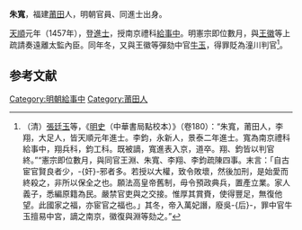{{Otheruses|朱宽|other=同名或類似名的其它條目描述}}
'''朱寬'''，福建[[莆田|莆田]]人，明朝官員、同進士出身。

[[天顺_(明朝)|天順]]元年（1457年），登[[進士|進士]]，授南京禮科[[給事中|給事中]]。明憲宗即位數月，與[[王徽_(明朝)|王徽]]等上疏請奏遠離太監內臣。同年冬，又與王徽等彈劾中官[[牛玉|牛玉]]，得罪貶為潼川判官<ref>（清）[[張廷玉|張廷玉]]等，《[[明史|明史]]（中華書局點校本）》（卷180）：“朱寬，莆田人，李翔，大足人，皆天順元年進士。李鈞，永新人，景泰二年進士。寬為南京禮科給事中，翔兵科，鈞工科。既被謫，寬進表入京，道卒。翔、鈞皆以判官終。”“憲宗即位數月，與同官王淵、朱寬、李翔、李鈞疏陳四事。末言：「自古宦官賢良者少，-{奸}-邪者多。若授以大權，致令敗壞，然後加刑，是始愛而終殺之，非所以保全之也。願法高皇帝舊制，毋令預政典兵，置產立業。家人義子，悉編原籍為民。嚴禁官吏與之交接。惟厚其賞賚，使得豐足，無復他望。此國家之福，亦宦官之福也。」其冬，帝入萬妃譖，廢吳-{后}-，罪中官牛玉擅易中宮，謫之南京，徽復與淵等劾之。”</ref>。

==参考文献==
{{wikisource|明史/卷180}}
<div class="references-small">
<references />
</div>

{{明朝人物小作品}}
{{天順元年丁丑科殿試金榜}}
{{DEFAULTSORT:Zhu朱}}
[[Category:明朝給事中|Category:明朝給事中]]
[[Category:莆田人|Category:莆田人]]
